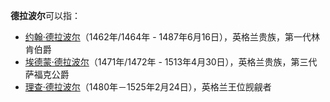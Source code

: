 '''德拉波尔'''可以指：

*[[约翰·德拉波尔|约翰·德拉波尔]]（1462年/1464年 - 1487年6月16日），英格兰贵族，第一代林肯伯爵
*[[埃德蒙·德拉波尔|埃德蒙·德拉波尔]]（1471年/1472年 - 1513年4月30日），英格兰贵族，第三代萨福克公爵
*[[理查·德拉波尔|理查·德拉波尔]]（1480年－1525年2月24日），英格兰王位觊觎者

{{Disambig|Cat=四字消歧义}}